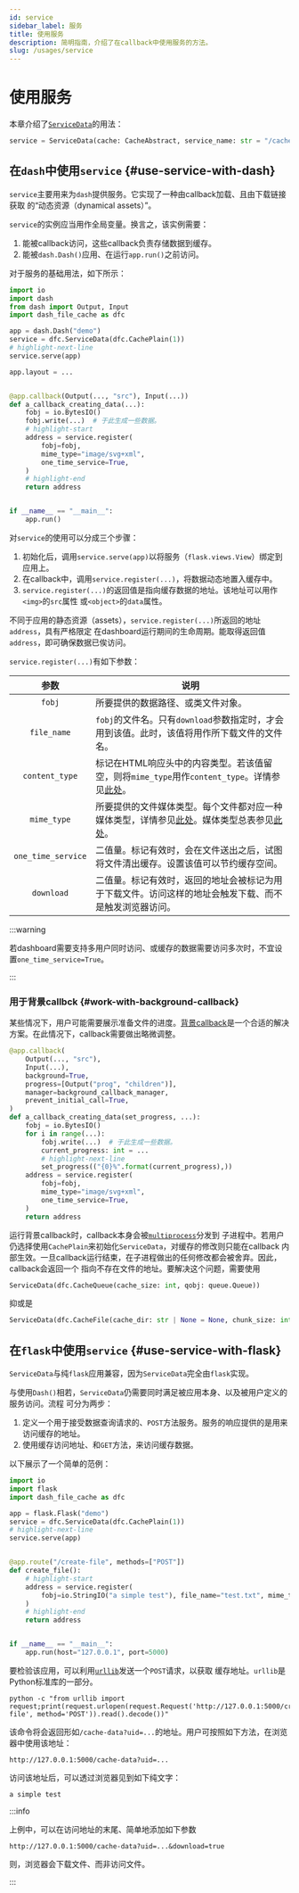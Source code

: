 ```yaml
---
id: service
sidebar_label: 服务
title: 使用服务
description: 简明指南，介绍了在callback中使用服务的方法。
slug: /usages/service
---
```




# 使用服务

本章介绍了[`ServiceData`](../../apis/services/data/ServiceData.mdx)的用法：

```python
service = ServiceData(cache: CacheAbstract, service_name: str = "/cached-data", chunk_size: int = 1)
```

## 在`dash`中使用`service` {#use-service-with-dash}

`service`主要用来为`dash`提供服务。它实现了一种由callback加载、且由下载链接获取
的“动态资源（dynamical assets）”。

`service`的实例应当用作全局变量。换言之，该实例需要：

1. 能被callback访问，这些callback负责存储数据到缓存。
2. 能被`dash.Dash()`应用、在运行`app.run()`之前访问。

对于服务的基础用法，如下所示：

```python title="use_service_dash.py" showLineNumbers
import io
import dash
from dash import Output, Input
import dash_file_cache as dfc

app = dash.Dash("demo")
service = dfc.ServiceData(dfc.CachePlain(1))
# highlight-next-line
service.serve(app)

app.layout = ...


@app.callback(Output(..., "src"), Input(...))
def a_callback_creating_data(...):
    fobj = io.BytesIO()
    fobj.write(...)  # 于此生成一些数据。
    # highlight-start
    address = service.register(
        fobj=fobj,
        mime_type="image/svg+xml",
        one_time_service=True,
    )
    # highlight-end
    return address


if __name__ == "__main__":
    app.run()
```

对`service`的使用可以分成三个步骤：

1. 初始化后，调用`service.serve(app)`以将服务（`flask.views.View`）绑定到应用上。
2. 在callback中，调用`service.register(...)`，将数据动态地置入缓存中。
3. `service.register(...)`的返回值是指向缓存数据的地址。该地址可以用作`<img>`的`src`属性
   或`<object>`的`data`属性。

不同于应用的静态资源（assets），`service.register(...)`所返回的地址`address`，具有严格限定
在dashboard运行期间的生命周期。能取得返回值`address`，即可确保数据已俟访问。

`service.register(...)`有如下参数：

|      参数      | <center>说明</center>                                                                                                                                                                        |
| :----------------: | :-------------------------------------------------------------------------------------------------------------------------------------------------------------------------------------------------- |
|       `fobj`       | 所要提供的数据路径、或类文件对象。                                                                                                                                                      |
|    `file_name`     | `fobj`的文件名。只有`download`参数指定时，才会用到该值。此时，该值将用作所下载文件的文件名。                                              |
|   `content_type`   | 标记在HTML响应头中的内容类型。若该值留空，则将`mime_type`用作`content_type`。详情参见[此处<IconExternalLink/>][doc-content-type]。 |
|    `mime_type`     | 所要提供的文件媒体类型。每个文件都对应一种媒体类型，详情参见[此处<IconExternalLink/>][doc-mime-type]。媒体类型总表参见[此处<IconExternalLink/>][doc-mtype-list]。      |
| `one_time_service` | 二值量。标记有效时，会在文件送出之后，试图将文件清出缓存。设置该值可以节约缓存空间。   |
|     `download`     | 二值量。标记有效时，返回的地址会被标记为用于下载文件。访问这样的地址会触发下载、而不是触发浏览器访问。 |

:::warning

若dashboard需要支持多用户同时访问、或缓存的数据需要访问多次时，不宜设置`one_time_service=True`。

:::

### 用于背景callbck {#work-with-background-callback}

某些情况下，用户可能需要展示准备文件的进度。[背景callback<IconExternalLink/>][doc-bg-callback]是一个合适的解决方案。在此情况下，callback需要做出略微调整。

```python title="use_service_dash.py" showLineNumbers
@app.callback(
    Output(..., "src"),
    Input(...),
    background=True,
    progress=[Output("prog", "children")],
    manager=background_callback_manager,
    prevent_initial_call=True,
)
def a_callback_creating_data(set_progress, ...):
    fobj = io.BytesIO()
    for i in range(...):
        fobj.write(...)  # 于此生成一些数据。
        current_progress: int = ...
        # highlight-next-line
        set_progress(("{0}%".format(current_progress),))
    address = service.register(
        fobj=fobj,
        mime_type="image/svg+xml",
        one_time_service=True,
    )
    return address
```

运行背景callback时，callback本身会被[`multiprocess`<IconExternalLink/>][doc-mproc]分发到
子进程中。若用户仍选择使用`CachePlain`来初始化`ServiceData`，对缓存的修改则只能在callback
内部生效。一旦callback运行结束，在子进程做出的任何修改都会被舍弃。因此，callback会返回一个
指向不存在文件的地址。要解决这个问题，需要使用

```python
ServiceData(dfc.CacheQueue(cache_size: int, qobj: queue.Queue))
```

抑或是

```python
ServiceData(dfc.CacheFile(cache_dir: str | None = None, chunk_size: int = 1))
```

## 在`flask`中使用`service` {#use-service-with-flask}

`ServiceData`与纯`flask`应用兼容，因为`ServiceData`完全由`flask`实现。

与使用`Dash()`相若，`ServiceData`仍需要同时满足被应用本身、以及被用户定义的服务访问。流程
可分为两步：

1. 定义一个用于接受数据查询请求的、`POST`方法服务。服务的响应提供的是用来访问缓存的地址。
2. 使用缓存访问地址、和`GET`方法，来访问缓存数据。

以下展示了一个简单的范例：

```python title="use_service_flask.py" showLineNumbers
import io
import flask
import dash_file_cache as dfc

app = flask.Flask("demo")
service = dfc.ServiceData(dfc.CachePlain(1))
# highlight-next-line
service.serve(app)


@app.route("/create-file", methods=["POST"])
def create_file():
    # highlight-start
    address = service.register(
        fobj=io.StringIO("a simple test"), file_name="test.txt", mime_type="text/plain"
    )
    # highlight-end
    return address


if __name__ == "__main__":
    app.run(host="127.0.0.1", port=5000)
```

要检验该应用，可以利用[`urllib`<IconExternalLink/>][doc-urllib]发送一个`POST`请求，以获取
缓存地址。`urllib`是Python标准库的一部分。

```shell
python -c "from urllib import request;print(request.urlopen(request.Request('http://127.0.0.1:5000/create-file', method='POST')).read().decode())"
```

该命令将会返回形如`/cache-data?uid=...`的地址。用户可按照如下方法，在浏览器中使用该地址：

```
http://127.0.0.1:5000/cache-data?uid=...
```

访问该地址后，可以透过浏览器见到如下纯文字：

```
a simple test
```

:::info

上例中，可以在访问地址的末尾、简单地添加如下参数

```
http://127.0.0.1:5000/cache-data?uid=...&download=true
```

则，浏览器会下载文件、而非访问文件。

:::

[doc-content-type]: https://developer.mozilla.org/zh-CN/docs/Web/HTTP/Headers/Content-Type
[doc-mime-type]: https://developer.mozilla.org/zh-CN/docs/Web/HTTP/MIME_types
[doc-mtype-list]: https://mimetype.io/all-types
[doc-bg-callback]: https://dash.plotly.com/background-callbacks
[doc-mproc]: https://multiprocess.readthedocs.io/en/latest/
[doc-urllib]: https://docs.python.org/zh-cn/3/library/urllib.request.html#module-urllib.request
